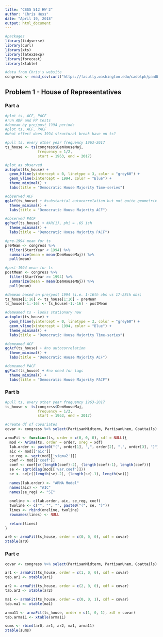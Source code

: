 ```yaml
---
title: "CSSS 512 HW 2"
author: "Chris Hess"
date: "April 19, 2018"
output: html_document
---
```


```r
#packages
library(tidyverse)
library(curl)
library(xts)
library(latex2exp)
library(forecast)
library(xtable)

#data from Chris's website
congress <- read_csv(curl("https://faculty.washington.edu/cadolph/panUW/congress.csv"))
```

## Problem 1 - House of Representatives

### Part a

```r
#plot ts, ACF, PACF
#run ADF and PP tests
#demean by pre/post 1994 periods
#plot ts, ACF, PACF
#what effect does 1994 structural break have on ts?

#pull ts, every other year frequency 1963-2017
ts_house <- ts(congress$DemHouseMaj, 
               frequency = 1/2,
               start = 1963, end = 2017)

#plot as observed
autoplot(ts_house) +
  geom_hline(yintercept = 0, linetype = 3, color = "grey60") +
  geom_vline(xintercept = 1994, color = "Blue") +
  theme_minimal() +
  labs(title = "Democratic House Majority Time-series")

#observed ACF
ggAcf(ts_house) + #substantial autocorrelation but not quite geometric decline
  theme_minimal() +
  labs(title = "Democratic House Majority ACF")

#observed PACF
ggPacf(ts_house) + #AR(1), phi = .65 ish
  theme_minimal() +
  labs(title = "Democratic House Majority PACF")

#pre-1994 mean for ts
preMean <- congress %>% 
  filter(StartYear < 1994) %>% 
  summarize(mean = mean(DemHouseMaj)) %>% 
  pull(mean)

#post-1994 mean for ts
postMean <- congress %>% 
  filter(StartYear >= 1994) %>% 
  summarize(mean = mean(DemHouseMaj)) %>% 
  pull(mean)

#demean based on pre/post 1994 (i.e. 1-16th obs vs 17-28th obs)
ts_house[1:16] <- ts_house[1:16] - preMean 
ts_house[-1:-16] <- ts_house[-1:-16] - postMean

#demeaned ts - looks stationary now
autoplot(ts_house) +
  geom_hline(yintercept = 0, linetype = 3, color = "grey60") +
  geom_vline(xintercept = 1994, color = "Blue") +
  theme_minimal() +
  labs(title = "Democratic House Majority Time-series")

#demeaned ACF
ggAcf(ts_house) + #no autocorrelation
  theme_minimal() +
  labs(title = "Democratic House Majority ACF")

#demeaned PACF
ggPacf(ts_house) + #no need for lags
  theme_minimal() +
  labs(title = "Democratic House Majority PACF")
```

### Part b 

```r
#pull ts, every other year frequency 1963-2017
ts_house <- ts(congress$DemHouseMaj, 
               frequency = 1/2,
               start = 1963, end = 2017)

#create df of covariates
covar <- congress %>% select(PartisanMidterm, PartisanUnem, Coattails)

armaFit <- function(ts, order = c(0, 0, 0), xdf = NULL){
  mod <- Arima(ts, order = order, xreg = xdf)
  lab.order <- paste0("(", order[1], ",", order[2], ",", order[3], ")")
  aic <- mod[['aic']]
  se_reg <- sqrt(mod[['sigma2']])
  coef <- mod[['coef']]
  coef <- coef[c((length(coef)-2), (length(coef)-1), length(coef))]
  se <- sqrt(diag(mod[['var.coef']]))
  se <- se[c((length(se)-2), (length(se)-1), length(se))]
  
  names(lab.order) <- "ARMA Model"
  names(aic) <- "AIC"
  names(se_reg) <- "SE"
  
  oneline <- c(lab.order, aic, se_reg, coef)
  twoline <- c("", "", "", paste0("(", se, ")"))
  lines <- rbind(oneline, twoline)
  rownames(lines) <- NULL
  
  return(lines)
}

ar0 <- armaFit(ts_house, order = c(0, 0, 0), xdf = covar)
xtable(ar0)
```

### Part c

```r
covar <- congress %>% select(PartisanMidterm, PartisanUnem, Coattails)

ar1 <- armaFit(ts_house, order = c(1, 0, 0), xdf = covar)
tab.ar1 <- xtable(ar1)

ar2 <- armaFit(ts_house, order = c(2, 0, 0), xdf = covar)
tab.ar2 <- xtable(ar2)

ma1 <- armaFit(ts_house, order = c(0, 0, 1), xdf = covar)
tab.ma1 <- xtable(ma1)

arma11 <- armaFit(ts_house, order = c(1, 0, 1), xdf = covar)
tab.arma11 <- xtable(arma11)

sums <- rbind(ar0, ar1, ar2, ma1, arma11)
xtable(sums)
```






